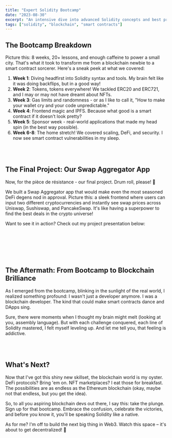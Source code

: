 ```yaml
---
title: "Expert Solidity Bootcamp"
date: "2023-08-30"
excerpt: "An intensive dive into advanced Solidity concepts and best practices."
tags: ["solidity", "blockchain", "smart contracts"]
---
```


## The Bootcamp Breakdown

Picture this: 8 weeks, 20+ lessons, and enough caffeine to power a small city. That's what it took to transform me from a blockchain newbie to a smart contract sorcerer. Here's a sneak peek at what we covered:

1. **Week 1**: Diving headfirst into Solidity syntax and tools. My brain felt like it was doing backflips, but in a good way!
2. **Week 2**: Tokens, tokens everywhere! We tackled ERC20 and ERC721, and I may or may not have dreamt about NFTs.
3. **Week 3**: Gas limits and randomness - or as I like to call it, "How to make your wallet cry and your code unpredictable."
4. **Week 4**: Frontend magic and IPFS. Because what good is a smart contract if it doesn't look pretty?
5. **Week 5**: Sponsor week - real-world applications that made my head spin (in the best way possible).
6. **Week 6-8**: The home stretch! We covered scaling, DeFi, and security. I now see smart contract vulnerabilities in my sleep.

<br></br>
## The Final Project: Our Swap Aggregator App

Now, for the pièce de résistance - our final project. Drum roll, please! 🥁

We built a Swap Aggregator app that would make even the most seasoned DeFi degens nod in approval. Picture this: a sleek frontend where users can input two different cryptocurrencies and instantly see swap prices across Uniswap, Sushiswap, and PancakeSwap. It's like having a superpower to find the best deals in the crypto universe!

Want to see it in action? Check out my project presentation below:

<br></br>
<YouTubeEmbed videoId="5CVLDfDvQ0I" /> 

<br></br>
## The Aftermath: From Bootcamp to Blockchain Brilliance

As I emerged from the bootcamp, blinking in the sunlight of the real world, I realized something profound: I wasn't just a developer anymore. I was a blockchain developer. The kind that could make smart contracts dance and DApps sing.

Sure, there were moments when I thought my brain might melt (looking at you, assembly language). But with each challenge conquered, each line of Solidity mastered, I felt myself leveling up. And let me tell you, that feeling is addictive.

<br></br>
## What's Next?

Now that I've got this shiny new skillset, the blockchain world is my oyster. DeFi protocols? Bring 'em on. NFT marketplaces? I eat those for breakfast. The possibilities are as endless as the Ethereum blockchain (okay, maybe not that endless, but you get the idea).

So, to all you aspiring blockchain devs out there, I say this: take the plunge. Sign up for that bootcamp. Embrace the confusion, celebrate the victories, and before you know it, you'll be speaking Solidity like a native.

As for me? I'm off to build the next big thing in Web3. Watch this space – it's about to get decentralized! 🚀
